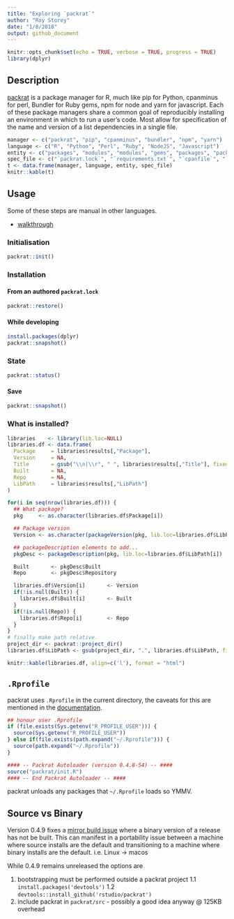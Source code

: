 ```yaml
---
title: "Exploring `packrat`"
author: "Roy Storey"
date: "1/8/2018"
output: github_document
---
```


```r
knitr::opts_chunk$set(echo = TRUE, verbose = TRUE, progress = TRUE)
library(dplyr)
```

## Description

[packrat](http://rstudio.github.io/packrat/) is a package manager for R, much like pip for Python, cpanminus for perl, Bundler for Ruby gems, npm for node and yarn for javascript. Each of these package managers share a common goal of reproducibly installing an environment in which to run a user's code. Most allow for specification of the name and version of a list dependencies in a single file.

```r
manager <- c("packrat", "pip", "cpanminus", "bundler", "npm", "yarn")
language <- c("R", "Python", "Perl", "Ruby", "NodeJS", "Javascript")
entity <- c("packages", "modules", "modules", "gems", "packages", "packages")
spec_file <- c("`packrat.lock`", "`requirements.txt`", "`cpanfile`", "`Gemfile`", "`package.json`", "`package.json`")
t <- data.frame(manager, language, entity, spec_file)
knitr::kable(t)
```

## Usage

Some of these steps are manual in other languages.

* [walkthrough](http://rstudio.github.io/packrat/walkthrough.html)

### Initialisation

```r
packrat::init()
```

### Installation

#### From an authored `packrat.lock`

```r
packrat::restore()
```

#### While developing

```r
install.packages(dplyr)
packrat::snapshot()
```

### State

```r
packrat::status()
```

#### Save

```r
packrat::snapshot()
```

### What is installed?

```r
libraries    <- library(lib.loc=NULL)
libraries.df <- data.frame(
  Package     = libraries$results[,"Package"],
  Version     = NA,
  Title       = gsub("\\n|\\r", " ", libraries$results[,"Title"], fixed = FALSE, perl = TRUE),
  Built       = NA,
  Repo        = NA,
  LibPath     = libraries$results[,"LibPath"]
)

for(i in seq(nrow(libraries.df))) {
  ## What package?
  pkg     <- as.character(libraries.df$Package[i])

  ## Package version
  Version <- as.character(packageVersion(pkg, lib.loc=libraries.df$LibPath[i]))

  ## packageDescription elements to add...
  pkgDesc <- packageDescription(pkg, lib.loc=libraries.df$LibPath[i])

  Built       <- pkgDesc$Built
  Repo        <- pkgDesc$Repository

  libraries.df$Version[i]       <- Version
  if(!is.null(Built)) {
    libraries.df$Built[i]       <- Built
  }
  if(!is.null(Repo)) {
    libraries.df$Repo[i]        <- Repo
  }
}
# finally make path relative.
project_dir <- packrat::project_dir()
libraries.df$LibPath <- gsub(project_dir, ".", libraries.df$LibPath, fixed = TRUE)

knitr::kable(libraries.df, align=c('l'), format = "html")
```

## `.Rprofile`

packrat uses `.Rprofile` in the current directory, the caveats for this are mentioned in the [documentation]().

```r
## honour user .Rprofile
if (file.exists(Sys.getenv("R_PROFILE_USER"))) {
  source(Sys.getenv("R_PROFILE_USER"))
} else if(file.exists(path.expand("~/.Rprofile"))) {
  source(path.expand("~/.Rprofile"))
}
```

```r
#### -- Packrat Autoloader (version 0.4.8-54) -- ####
source("packrat/init.R")
#### -- End Packrat Autoloader -- ####
```

packrat unloads any packages that `~/.Rprofile` loads so YMMV.

## Source vs Binary

Version 0.4.9 fixes a [mirror build issue](https://github.com/rstudio/packrat/blame/master/NEWS.md#L20-L22) where a binary version of a release has not be built. This can manifest in a portability issue between a machine where source installs are the default and transitioning to a machine where binary installs are the default. i.e. Linux -> macos

While 0.4.9 remains unreleased the options are

1. bootstrapping must be performed outside a packrat project
    1.1 `install.packages('devtools')`
    1.2 `devtools::install_github('rstudio/packrat')`
2. include packrat in `packrat/src` - possibly a good idea anyway @ 125KB overhead